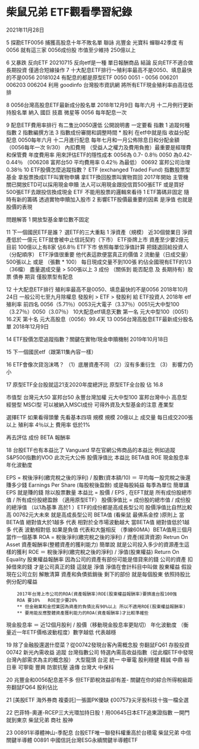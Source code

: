 # 柴鼠兄弟 ETF觀看學習紀錄

2021年11月28日

5 探勘ETF0056 捕獲高股息十年不敗名單 聯詠 兆豐金 光寶科 蟬聯42季度 有0056 就有這三家 0056成份股 市值至少維持 250億以上

6 又暴跌 反向ETF 20210715 反向etf是一種 單日報酬商品 結論 反向ETF不適合做長期投資 僅適合短線操作 7 十大配息ETF排行～殖利率最高不是0050、填息最快的不是0056 20181024 有配息的都是原型ETF 0050 0051 - 0056 006201 006203 006204 利用 goodinfo 台灣股市資訊網 將所有ETF現金殖利率由高往低排

8 0056台灣高股息ETF最新成分股名單 2018年12月9日 每年六月 十二月例行更新持股名單 納入 國巨 技嘉 微星等 0056 每年配息一次

9 配息ETF費用率排行 有二隻比0050還低 公開說明書 一定要看 指數 1 追蹤何種指數 2 指數編撰方法 3 指數成份審閱和調整時間 * 股利 在etf中就是指 收益分配配息 0050每年六月 十二月進行配息 每年七月和一月公佈除息日和分配金額 （0056每年一次 9/30） 內扣費用 （受益人之權力及費用負擔）最重要是經理費和保管費 年度費用率 用來評估ETF的隱性成本 0056為 0.7- 0.8％ 0050 為0.42-0.44％ （006208 富邦台50 平均費用率 0.42％ 為最低） 00692 富邦公司治理 0.38％ 10 ETF股價怎麼追蹤指數？ ETF (exchanged Traded Fund) 指數股票型基金 拿股票換成ETF叫實物申購 拿ETF換回股票叫實物買回 2017年開始 主管機關已開放ETD可以採用現金申贖 法人可以用現金跟投信買500張ETF 或是買好500張ETF去跟投信換成現金 ETF 不能用股票的邏輯來看待 1 ETF籌碼非固定 隨時有新的籌碼 透過實物申贖加入股市 2 影響ETF股價最重要的因素 是淨值 也就是股價的表現

問題解答
1 開放型基金單位數不固定

11 下一個國民ETF是誰？ 選ETF的三大重點 1 淨資產（規模） 近30個營業日 淨資產低於一億元 ETF就會被中止信託契約（下市） ETF掛牌上市 資產至少要2億元 目前 100億以上有8家 佔6.8％ ETF下市 依照每單位淨值計算 把錢退回給投資人 （分配順序） ETF淨值很重要 他代表這款便當真正的價值 2 流動量（日成交量）500張以上 或是 （張數 * 100） 每日現成交量不到100張 約佔全國現有ETF的1/3 （36檔） 盡量選成交量 > 500張以上 3 成份 （關係到 能否配息 及 長期持有）股票 債券 期貨 僅股票型有配息

12 十大配息ETF排行 殖利率最高不是0050、填息最快的不是0056 2018年10月24日 一般公司七至九月除權息 發股利 > ETF > 發股利 給 ETF投資人 2018年 etf殖利率 前四名 0056（5.71％）0053元大電子（3.37％）0051元大中型100（3.27％）0050（3.07％） 10大配息etf填息天數 第一名 元大中型100（0051）16.2天 第十名 元大高股息（0056）99.4天 13 0056台灣高股息ETF最新成分股名單 2018年12月9日

14 ETF股價怎麼追蹤指數？關鍵在實物/現金申贖機制 2019年10月18日

15 下一個國民etf（跟第11集內容一樣）

16 ETF會像次貸泡沫嗎？ （1）底層資產不同 （2）沒有多重衍生 （3） 影響力仍小

17 原型ETF全台股就這21支2020年度總評比 原型ETF全台股 佔 16.8

市值型  台灣元大50 富邦台50 永豐台灣加權 元大中型100 富邦台灣中小
高息型
經營型
MSCI型 可以被納入MSCI成份 可得外資及大型基金的注意
產業型

選擇ETF 如果看得頭暈 先看基本四項 
規模 規模 20億以上
成交量 每日成交200張以上
殖利率 4％以上
費用率 低於1%

再去評估
成份
BETA
報酬率

18 台股ETF也有本益比了 Vanguard 早在官網公佈商品的本益比 例如追蹤 S&P500指數的VOO 此次元大公佈 股價淨值比 本益比 BETA值 ROE 現金股息率 年化波動度

EPS = 稅後淨利(繳完稅之後的淨利) / 股數(資本額/10) ＝ 平均每一股完稅之後還賺多少錢
        Earnings Per Share (每股稅後盈餘) 或是每股純益 每季為單位
        簡單講 EPS 就是賺的錢 除以股票數量
本益比 = 股價 / EPS , 在EFT就是 所有成份股總市值 / 所有成份股總盈餘 （適用原型ETF）
股價淨值比 = 成份股的總市值 / 成份股的總淨值 （以1為基準 高於1 ）ETF的成份都是高成長型公司
                股價淨值比自然比較高 00762元大未來 就是高成長型公司
BETA值 (看柴鼠 最佛系金控 )原則上  當BETA值 絕對值大於1越多 代表 相對於全市場波動越大
                                      當BETA值 絕對值低於1越多 代表 波動相對低
                                    如果是負值 代表和大盤相反
                                    （季線60MA）BETA值用三個月當作一個基準
ROA = 稅後淨利(繳完稅之後的淨利) / 資產(經濟資源) 
        Retrun On Asset 資產報酬率(整體資產的獲利能力)
        簡單說 就是公司投入多少的資源產生這樣的獲利
ROE ＝ 稅後淨利(繳完稅之後的淨利) / 淨值(股東權益)
        Return On Equality 股東權益報酬率
        因為公司的資產有部份可能是借貸來的錢 公司的資產 扣掉借來的錢 才是公司真正的錢 這就是 淨值
        淨值在會計科目中叫做 股東權益
        假設現在公司立刻 解散清算 資產和負債抵銷後 剩下的部份 就是每個股東 依照持股比例分配的權益

        2017年台灣上市公司的ROA(資產報酬率)ROE(股東權益報酬率)要擠進台股100強 
        ROA 要10%   ROE至少要20% 
        ** 但金融業和金控業因為資產的負債比有90%以上 所以不適用ROE(股東權益報酬率) 
        ** 要用能反應整體資產獲利能力的ROA(資產報酬率)才比較準確些
現金股息率 ＝ 近12個月股利 / 股價（移動現金股息率更貼切）
年化波動度 （衡量近一年ETF價格波動程度）數字越低 代表越穩

19 除了金融股還選什麼菜？從00742發現台客內需概念股 夯翻鼠FQ61 存股投資 00742 新光內需收益 追蹤 台灣指數公司 特選內需高收益指數（從此檔ETF中發現 台灣內部需求為主的概念股） 大型龍頭 台泥 統一 中華電 股利穩健 精誠 中鼎 裕日車 可寧衛 豐興 防禦抗壓 遠傳 台灣大 中保科

20 兆豐金和0056配息差不多 但ETF節稅效益卻有差- 關鍵在你的綜合所得稅級距 夯翻鼠FQ64 股利佔比

21 [美股ETF 海外券商 複委託]一張圖PK優缺 ⟪00757⟫尖牙股科技十強一檔全選

22 巴菲特-奧運-RCEP三大光環加持日股！用00645日本ETF追東證指數 一開門就到東京 柴鼠兄弟 商社 股神

23 00891半導體神山-季配息 台股ETF唯一聯發科權重高於台積電 柴鼠兄弟 中信關鍵半導體 00891 中國信託台灣ESG永續關鍵半導體ETF
